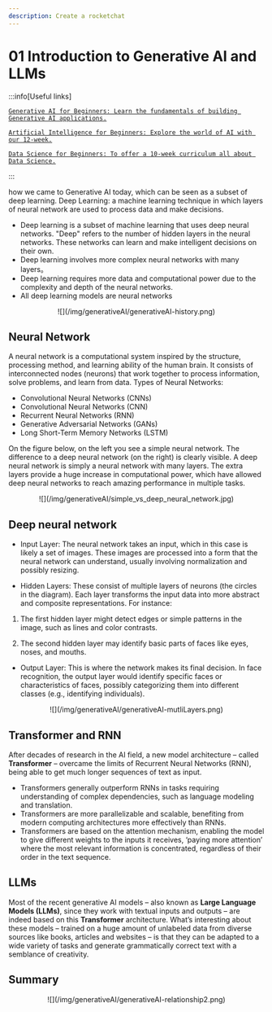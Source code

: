 ```yaml
---
description: Create a rocketchat
---
```


# 01 Introduction to Generative AI and LLMs

:::info[Useful links]

[`Generative AI for Beginners: Learn the fundamentals of building Generative AI applications.`](https://microsoft.github.io/generative-ai-for-beginners/)

[`Artificial Intelligence for Beginners: Explore the world of AI with our 12-week.`](https://microsoft.github.io/AI-For-Beginners/)

[`Data Science for Beginners: To offer a 10-week curriculum all about Data Science.`](https://microsoft.github.io/Data-Science-For-Beginners/)

:::

how we came to Generative AI today, which can be seen as a subset of deep learning.
Deep Learning: a machine learning technique in which layers of neural network are used to process data and make decisions.
- Deep learning is a subset of machine learning that uses deep neural networks. "Deep" refers to the number of hidden layers in the neural networks. These networks can learn and make intelligent decisions on their own.
- Deep learning involves more complex neural networks with many layers。
- Deep learning requires more data and computational power due to the complexity and depth of the neural networks.
- All deep learning models are neural networks

<p align="center">
![](/img/generativeAI/generativeAI-history.png)
</p>

## Neural Network
A neural network is a computational system inspired by the structure, processing method, and learning ability of the human brain. It consists of interconnected nodes (neurons) that work together to process information, solve problems, and learn from data. Types of Neural Networks:

- Convolutional Neural Networks (CNNs)
- Convolutional Neural Networks (CNN)
- Recurrent Neural Networks (RNN)
- Generative Adversarial Networks (GANs)
- Long Short-Term Memory Networks (LSTM)

On the figure below, on the left you see a simple neural network. The difference to a deep neural network (on the right) is clearly visible. A deep neural network is simply a neural network with many layers.
The extra layers provide a huge increase in computational power, which have allowed deep neural networks to reach amazing performance in multiple tasks.

<p align="center">
![](/img/generativeAI/simple_vs_deep_neural_network.jpg)
</p>


## Deep neural network

- Input Layer: The neural network takes an input, which in this case is likely a set of images. These images are processed into a form that the neural network can understand, usually involving normalization and possibly resizing.

- Hidden Layers: These consist of multiple layers of neurons (the circles in the diagram). Each layer transforms the input data into more abstract and composite representations. For instance:

1. The first hidden layer might detect edges or simple patterns in the image, such as lines and color contrasts.

2. The second hidden layer may identify basic parts of faces like eyes, noses, and mouths.

- Output Layer: This is where the network makes its final decision. In face recognition, the output layer would identify specific faces or characteristics of faces, possibly categorizing them into different classes (e.g., identifying individuals).

<p align="center">
![](/img/generativeAI/generativeAI-mutliLayers.png)
</p>

## Transformer and RNN
After decades of research in the AI field, a new model architecture – called **Transformer** – overcame the limits of Recurrent Neural Networks (RNN), being able to get much longer sequences of text as input. 
- Transformers generally outperform RNNs in tasks requiring understanding of complex dependencies, such as language modeling and translation.
- Transformers are more parallelizable and scalable, benefiting from modern computing architectures more effectively than RNNs.
- Transformers are based on the attention mechanism, enabling the model to give different weights to the inputs it receives, ‘paying more attention’ where the most relevant information is concentrated, regardless of their order in the text sequence.

## LLMs
Most of the recent generative AI models – also known as **Large Language Models (LLMs)**, since they work with textual inputs and outputs – are indeed based on this **Transformer** architecture. What’s interesting about these models – trained on a huge amount of unlabeled data from diverse sources like books, articles and websites – is that they can be adapted to a wide variety of tasks and generate grammatically correct text with a semblance of creativity. 

## Summary

<p align="center">
![](/img/generativeAI/generativeAI-relationship2.png)
</p>


